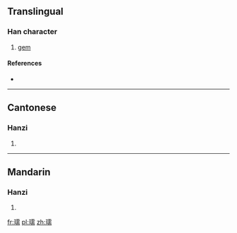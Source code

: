 ==Translingual==

===Han character===
{{Han char|rn=96|rad=玉|as=14|sn=18|four=11127|canj=MGMBB}}

# [[gem]]

====References====
* {{Han ref|kx=0744.210|dkj=21313|dj=1153.060|hdz=21143.040|uh=74C0|ud=29888|bh=F041|bd=61505}}

----

==Cantonese==

===Hanzi===
{{yue-hanzi|jyut=jyun5|y=yun5}}

# {{defn|lang=yue|sort=玉14}}

----

==Mandarin==

===Hanzi===
{{cmn-hanzi|pin=[[ruǎn]] ([[ruan3]])|wg=juan<sup>3</sup>}}

# {{defn|lang=cmn|sort=玉14}}

[[fr:瓀]]
[[pl:瓀]]
[[zh:瓀]]